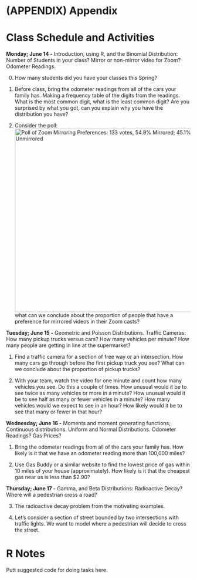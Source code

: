 # (APPENDIX) Appendix {-}

# Class Schedule and Activities

**Monday; June 14 -** Introduction, using R, and the Binomial Distribution: Number of Students in your class? Mirror or non-mirror video for Zoom? Odometer Readings.

0. How many students did you have your classes this Spring?

1. Before class, bring the odometer readings from all of the cars your family has. Making a frequency table of the digits from the readings. What is the most common digit, what is the least common digit?  Are you surprised by what you got, can you explain why you have the distribution you have?

2. Consider the poll: <br/>
<img src="class_ideas/zoom_video.png" alt="Poll of Zoom Mirroring Preferences:  133 votes, 54.9% Mirrored; 45.1% Unmirrored" width="500"/> <br/>
what can we conclude about the proportion of people that have a preference for mirrored videos in their Zoom casts?

**Tuesday; June 15 -** Geometric and Poisson Distributions. Traffic Cameras:  How many pickup trucks versus cars? How many vehicles per minute? How many people are getting in line at the supermarket?

1. Find a traffic camera for a section of free way or an intersection. How many cars go through before the first pickup truck you see? What can we conclude about the proportion of pickup trucks?

2. With your team, watch the video for one minute and count how many vehicles you see. Do this a couple of times. How unusual would it be to see twice as many vehicles or more in a minute?  How unusual would it be to see half as many or fewer vehicles in a minute?  How many vehicles would we expect to see in an hour?  How likely would it be to see that many or fewer in that hour?




**Wednesday; June 16 -** Moments and moment generating functions; Continuous distributions. Uniform and Normal Distributions. Odometer Readings? Gas Prices? 

1. Bring the odometer readings from all of the cars your family has. How likely is it that we have an odometer reading more than 100,000 miles?

2. Use Gas Buddy or a similar website to find the lowest price of gas within 10 miles of your house (approximately). How likely is it that the cheapest gas near us is less than $2.90?

**Thursday; June 17 -** Gamma, and Beta Distributions:  Radioactive Decay? Where will a pedestrian cross a road?

3. The radioactive decay problem from the motivating examples.

4. Let's consider a section of street bounded by two intersections with traffic lights. We want to model where a pedestrian will decide to cross the street. 


# R Notes 

Putt suggested code for doing tasks here.


